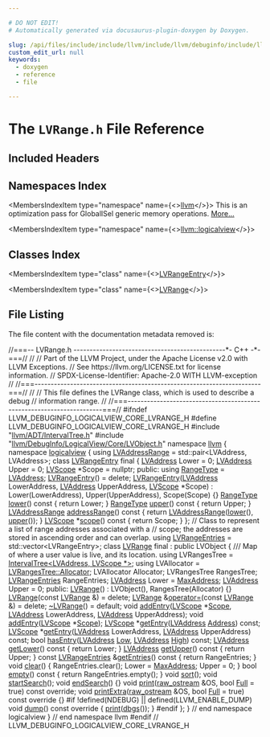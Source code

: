 ```yaml
---

# DO NOT EDIT!
# Automatically generated via docusaurus-plugin-doxygen by Doxygen.

slug: /api/files/include/include/llvm/include/llvm/debuginfo/include/llvm/debuginfo/logicalview/include/llvm/debuginfo/logicalview/core/lvrange-h
custom_edit_url: null
keywords:
  - doxygen
  - reference
  - file

---
```





# The `LVRange.h` File Reference

<DoxygenPage pluginConfig={pluginConfig}>



## Included Headers

<IncludesList>
<IncludesListItem
  filePath="llvm/ADT/IntervalTree.h"
  permalink="/docs/api/files/include/include/llvm/include/llvm/adt/intervaltree-h"
  isLocal="true" />
<IncludesListItem
  filePath="llvm/DebugInfo/LogicalView/Core/LVObject.h"
  permalink="/docs/api/files/include/include/llvm/include/llvm/debuginfo/include/llvm/debuginfo/logicalview/include/llvm/debuginfo/logicalview/core/lvobject-h"
  isLocal="true" />
</IncludesList>

## Namespaces Index

<MembersIndex>

<MembersIndexItem
  type="namespace"
  name={<><a href="/docs/api/namespaces/llvm">llvm</a></>}>
This is an optimization pass for GlobalISel generic memory operations. <a href="/docs/api/namespaces/llvm/#details">More...</a>
</MembersIndexItem>

<MembersIndexItem
  type="namespace"
  name={<><a href="/docs/api/namespaces/llvm/logicalview">llvm::logicalview</a></>}>
</MembersIndexItem>

</MembersIndex>

## Classes Index

<MembersIndex>

<MembersIndexItem
  type="class"
  name={<><a href="/docs/api/classes/llvm/logicalview/lvrangeentry">LVRangeEntry</a></>}>
</MembersIndexItem>

<MembersIndexItem
  type="class"
  name={<><a href="/docs/api/classes/llvm/logicalview/lvrange">LVRange</a></>}>
</MembersIndexItem>

</MembersIndex>


## File Listing

The file content with the documentation metadata removed is:

<ProgramListing>

<Link id="l00001" /><CodeLine lineNumber="1"><span class="doxyHighlightComment">//===-- LVRange.h -----------------------------------------------&#42;- C++ -&#42;-===//</span></CodeLine>
<Link id="l00002" /><CodeLine lineNumber="2"><span class="doxyHighlightComment">//</span></CodeLine>
<Link id="l00003" /><CodeLine lineNumber="3"><span class="doxyHighlightComment">// Part of the LLVM Project, under the Apache License v2.0 with LLVM Exceptions.</span></CodeLine>
<Link id="l00004" /><CodeLine lineNumber="4"><span class="doxyHighlightComment">// See https://llvm.org/LICENSE.txt for license information.</span></CodeLine>
<Link id="l00005" /><CodeLine lineNumber="5"><span class="doxyHighlightComment">// SPDX-License-Identifier: Apache-2.0 WITH LLVM-exception</span></CodeLine>
<Link id="l00006" /><CodeLine lineNumber="6"><span class="doxyHighlightComment">//</span></CodeLine>
<Link id="l00007" /><CodeLine lineNumber="7"><span class="doxyHighlightComment">//===----------------------------------------------------------------------===//</span></CodeLine>
<Link id="l00008" /><CodeLine lineNumber="8"><span class="doxyHighlightComment">//</span></CodeLine>
<Link id="l00009" /><CodeLine lineNumber="9"><span class="doxyHighlightComment">// This file defines the LVRange class, which is used to describe a debug</span></CodeLine>
<Link id="l00010" /><CodeLine lineNumber="10"><span class="doxyHighlightComment">// information range.</span></CodeLine>
<Link id="l00011" /><CodeLine lineNumber="11"><span class="doxyHighlightComment">//</span></CodeLine>
<Link id="l00012" /><CodeLine lineNumber="12"><span class="doxyHighlightComment">//===----------------------------------------------------------------------===//</span></CodeLine>
<Link id="l00013" /><CodeLine lineNumber="13"></CodeLine>
<Link id="l00014" /><CodeLine lineNumber="14"><span class="doxyHighlightPreprocessor">#ifndef LLVM&#95;DEBUGINFO&#95;LOGICALVIEW&#95;CORE&#95;LVRANGE&#95;H</span></CodeLine>
<Link id="l00015" /><CodeLine lineNumber="15"><span class="doxyHighlightPreprocessor">#define LLVM&#95;DEBUGINFO&#95;LOGICALVIEW&#95;CORE&#95;LVRANGE&#95;H</span></CodeLine>
<Link id="l00016" /><CodeLine lineNumber="16"></CodeLine>
<Link id="l00017" /><CodeLine lineNumber="17"><span class="doxyHighlightPreprocessor">#include &quot;<a href="/docs/api/files/include/include/llvm/include/llvm/adt/intervaltree-h">llvm/ADT/IntervalTree.h</a>&quot;</span></CodeLine>
<Link id="l00018" /><CodeLine lineNumber="18"><span class="doxyHighlightPreprocessor">#include &quot;<a href="/docs/api/files/include/include/llvm/include/llvm/debuginfo/include/llvm/debuginfo/logicalview/include/llvm/debuginfo/logicalview/core/lvobject-h">llvm/DebugInfo/LogicalView/Core/LVObject.h</a>&quot;</span></CodeLine>
<Link id="l00019" /><CodeLine lineNumber="19"></CodeLine>
<Link id="l00020" /><CodeLine lineNumber="20"><span class="doxyHighlightKeyword">namespace </span><span class="doxyHighlight"><a href="/docs/api/namespaces/llvm">llvm</a> &#123;</span></CodeLine>
<Link id="l00021" /><CodeLine lineNumber="21"><span class="doxyHighlightKeyword">namespace </span><span class="doxyHighlight"><a href="/docs/api/namespaces/llvm/logicalview">logicalview</a> &#123;</span></CodeLine>
<Link id="l00022" /><CodeLine lineNumber="22"></CodeLine>
<Link id="l00023" /><CodeLine lineNumber="23" lineLink="/docs/api/namespaces/llvm/logicalview/#a99ddaf1fd8ebfcd4d85a4fee93792b00"><span class="doxyHighlightKeyword">using </span><span class="doxyHighlight"><a href="/docs/api/namespaces/llvm/logicalview/#a99ddaf1fd8ebfcd4d85a4fee93792b00">LVAddressRange</a> = std::pair&lt;LVAddress, LVAddress&gt;;</span></CodeLine>
<Link id="l00024" /><CodeLine lineNumber="24"></CodeLine>
<Link id="l00025" /><CodeLine lineNumber="25" lineLink="/docs/api/classes/llvm/logicalview/lvrangeentry"><span class="doxyHighlightKeyword">class </span><span class="doxyHighlight"><a href="/docs/api/classes/llvm/logicalview/lvrangeentry/#a4cbf784aa70b3ab552e7647db4610f55">LVRangeEntry</a> final &#123;</span></CodeLine>
<Link id="l00026" /><CodeLine lineNumber="26"><span class="doxyHighlight">  <a href="/docs/api/namespaces/llvm/logicalview/#ad3a6cc0dd7aa2e5bf8b5d0ee648e6850">LVAddress</a> Lower = 0;</span></CodeLine>
<Link id="l00027" /><CodeLine lineNumber="27"><span class="doxyHighlight">  <a href="/docs/api/namespaces/llvm/logicalview/#ad3a6cc0dd7aa2e5bf8b5d0ee648e6850">LVAddress</a> Upper = 0;</span></CodeLine>
<Link id="l00028" /><CodeLine lineNumber="28"><span class="doxyHighlight">  <a href="/docs/api/classes/llvm/logicalview/lvscope">LVScope</a> &#42;Scope = </span><span class="doxyHighlightKeyword">nullptr</span><span class="doxyHighlight">;</span></CodeLine>
<Link id="l00029" /><CodeLine lineNumber="29"></CodeLine>
<Link id="l00030" /><CodeLine lineNumber="30"><span class="doxyHighlightKeyword">public</span><span class="doxyHighlight">:</span></CodeLine>
<Link id="l00031" /><CodeLine lineNumber="31" lineLink="/docs/api/classes/llvm/logicalview/lvrangeentry/#aa6e501374e4265988256306a9683dcfa"><span class="doxyHighlight">  </span><span class="doxyHighlightKeyword">using </span><span class="doxyHighlight"><a href="/docs/api/classes/llvm/logicalview/lvrangeentry/#aa6e501374e4265988256306a9683dcfa">RangeType</a> = <a href="/docs/api/namespaces/llvm/logicalview/#ad3a6cc0dd7aa2e5bf8b5d0ee648e6850">LVAddress</a>;</span></CodeLine>
<Link id="l00032" /><CodeLine lineNumber="32"></CodeLine>
<Link id="l00033" /><CodeLine lineNumber="33" lineLink="/docs/api/classes/llvm/logicalview/lvrangeentry/#a4cbf784aa70b3ab552e7647db4610f55"><span class="doxyHighlight">  <a href="/docs/api/classes/llvm/logicalview/lvrangeentry/#a4cbf784aa70b3ab552e7647db4610f55">LVRangeEntry</a>() = </span><span class="doxyHighlightKeyword">delete</span><span class="doxyHighlight">;</span></CodeLine>
<Link id="l00034" /><CodeLine lineNumber="34" lineLink="/docs/api/classes/llvm/logicalview/lvrangeentry/#a62d0f00cafd21bbafc76ee03073698a3"><span class="doxyHighlight">  <a href="/docs/api/classes/llvm/logicalview/lvrangeentry/#a62d0f00cafd21bbafc76ee03073698a3">LVRangeEntry</a>(<a href="/docs/api/namespaces/llvm/logicalview/#ad3a6cc0dd7aa2e5bf8b5d0ee648e6850">LVAddress</a> LowerAddress, <a href="/docs/api/namespaces/llvm/logicalview/#ad3a6cc0dd7aa2e5bf8b5d0ee648e6850">LVAddress</a> UpperAddress, <a href="/docs/api/classes/llvm/logicalview/lvscope">LVScope</a> &#42;Scope)</span></CodeLine>
<Link id="l00035" /><CodeLine lineNumber="35"><span class="doxyHighlight">      : Lower(LowerAddress), Upper(UpperAddress), Scope(Scope) &#123;&#125;</span></CodeLine>
<Link id="l00036" /><CodeLine lineNumber="36"></CodeLine>
<Link id="l00037" /><CodeLine lineNumber="37" lineLink="/docs/api/classes/llvm/logicalview/lvrangeentry/#ab834221e152cf18f8445b4c1df99197b"><span class="doxyHighlight">  <a href="/docs/api/classes/llvm/logicalview/lvrangeentry/#aa6e501374e4265988256306a9683dcfa">RangeType</a> <a href="/docs/api/classes/llvm/logicalview/lvrangeentry/#ab834221e152cf18f8445b4c1df99197b">lower</a>()</span><span class="doxyHighlightKeyword"> const </span><span class="doxyHighlight">&#123; </span><span class="doxyHighlightKeywordFlow">return</span><span class="doxyHighlight"> Lower; &#125;</span></CodeLine>
<Link id="l00038" /><CodeLine lineNumber="38" lineLink="/docs/api/classes/llvm/logicalview/lvrangeentry/#ad493b3c85143ed994758a9088e38b6ec"><span class="doxyHighlight">  <a href="/docs/api/classes/llvm/logicalview/lvrangeentry/#aa6e501374e4265988256306a9683dcfa">RangeType</a> <a href="/docs/api/classes/llvm/logicalview/lvrangeentry/#ad493b3c85143ed994758a9088e38b6ec">upper</a>()</span><span class="doxyHighlightKeyword"> const </span><span class="doxyHighlight">&#123; </span><span class="doxyHighlightKeywordFlow">return</span><span class="doxyHighlight"> Upper; &#125;</span></CodeLine>
<Link id="l00039" /><CodeLine lineNumber="39" lineLink="/docs/api/classes/llvm/logicalview/lvrangeentry/#a7f03f4a91ceb697f6b635c1a57288d67"><span class="doxyHighlight">  <a href="/docs/api/namespaces/llvm/logicalview/#a99ddaf1fd8ebfcd4d85a4fee93792b00">LVAddressRange</a> <a href="/docs/api/classes/llvm/logicalview/lvrangeentry/#a7f03f4a91ceb697f6b635c1a57288d67">addressRange</a>()</span><span class="doxyHighlightKeyword"> const </span><span class="doxyHighlight">&#123;</span></CodeLine>
<Link id="l00040" /><CodeLine lineNumber="40"><span class="doxyHighlight">    </span><span class="doxyHighlightKeywordFlow">return</span><span class="doxyHighlight"> <a href="/docs/api/namespaces/llvm/logicalview/#a99ddaf1fd8ebfcd4d85a4fee93792b00">LVAddressRange</a>(<a href="/docs/api/classes/llvm/logicalview/lvrangeentry/#ab834221e152cf18f8445b4c1df99197b">lower</a>(), <a href="/docs/api/classes/llvm/logicalview/lvrangeentry/#ad493b3c85143ed994758a9088e38b6ec">upper</a>());</span></CodeLine>
<Link id="l00041" /><CodeLine lineNumber="41"><span class="doxyHighlight">  &#125;</span></CodeLine>
<Link id="l00042" /><CodeLine lineNumber="42" lineLink="/docs/api/classes/llvm/logicalview/lvrangeentry/#adaee6e094611b0e3189f30a8c00a71cd"><span class="doxyHighlight">  <a href="/docs/api/classes/llvm/logicalview/lvscope">LVScope</a> &#42;<a href="/docs/api/classes/llvm/logicalview/lvrangeentry/#adaee6e094611b0e3189f30a8c00a71cd">scope</a>()</span><span class="doxyHighlightKeyword"> const </span><span class="doxyHighlight">&#123; </span><span class="doxyHighlightKeywordFlow">return</span><span class="doxyHighlight"> Scope; &#125;</span></CodeLine>
<Link id="l00043" /><CodeLine lineNumber="43"><span class="doxyHighlight">&#125;;</span></CodeLine>
<Link id="l00044" /><CodeLine lineNumber="44"></CodeLine>
<Link id="l00045" /><CodeLine lineNumber="45"><span class="doxyHighlightComment">// Class to represent a list of range addresses associated with a</span></CodeLine>
<Link id="l00046" /><CodeLine lineNumber="46"><span class="doxyHighlightComment">// scope; the addresses are stored in ascending order and can overlap.</span></CodeLine>
<Link id="l00047" /><CodeLine lineNumber="47" lineLink="/docs/api/namespaces/llvm/logicalview/#a40753493e64e5114f10adf93975d4095"><span class="doxyHighlightKeyword">using </span><span class="doxyHighlight"><a href="/docs/api/namespaces/llvm/logicalview/#a40753493e64e5114f10adf93975d4095">LVRangeEntries</a> = std::vector&lt;LVRangeEntry&gt;;</span></CodeLine>
<Link id="l00048" /><CodeLine lineNumber="48"></CodeLine>
<Link id="l00049" /><CodeLine lineNumber="49" lineLink="/docs/api/classes/llvm/logicalview/lvrange"><span class="doxyHighlightKeyword">class </span><span class="doxyHighlight"><a href="/docs/api/classes/llvm/logicalview/lvrange/#afb29875caf4cb319f9d7b73420fedb10">LVRange</a> final : </span><span class="doxyHighlightKeyword">public</span><span class="doxyHighlight"> LVObject &#123;</span></CodeLine>
<Link id="l00050" /><CodeLine lineNumber="50"><span class="doxyHighlightComment">  /// Map of where a user value is live, and its location.</span></CodeLine>
<Link id="l00051" /><CodeLine lineNumber="51"><span class="doxyHighlight">  </span><span class="doxyHighlightKeyword">using </span><span class="doxyHighlight">LVRangesTree = <a href="/docs/api/classes/llvm/intervaltree">IntervalTree&lt;LVAddress, LVScope &#42;&gt;</a>;</span></CodeLine>
<Link id="l00052" /><CodeLine lineNumber="52"><span class="doxyHighlight">  </span><span class="doxyHighlightKeyword">using </span><span class="doxyHighlight">LVAllocator = <a href="/docs/api/classes/llvm/intervaltree/#a170987cf9e76653a091eb7c9ba0dd202">LVRangesTree::Allocator</a>;</span></CodeLine>
<Link id="l00053" /><CodeLine lineNumber="53"></CodeLine>
<Link id="l00054" /><CodeLine lineNumber="54"><span class="doxyHighlight">  LVAllocator Allocator;</span></CodeLine>
<Link id="l00055" /><CodeLine lineNumber="55"><span class="doxyHighlight">  LVRangesTree RangesTree;</span></CodeLine>
<Link id="l00056" /><CodeLine lineNumber="56"><span class="doxyHighlight">  <a href="/docs/api/namespaces/llvm/logicalview/#a40753493e64e5114f10adf93975d4095">LVRangeEntries</a> RangeEntries;</span></CodeLine>
<Link id="l00057" /><CodeLine lineNumber="57"><span class="doxyHighlight">  <a href="/docs/api/namespaces/llvm/logicalview/#ad3a6cc0dd7aa2e5bf8b5d0ee648e6850">LVAddress</a> Lower = <a href="/docs/api/namespaces/llvm/logicalview/#a7b72f33e5f66dd6893ff140a25a9b085">MaxAddress</a>;</span></CodeLine>
<Link id="l00058" /><CodeLine lineNumber="58"><span class="doxyHighlight">  <a href="/docs/api/namespaces/llvm/logicalview/#ad3a6cc0dd7aa2e5bf8b5d0ee648e6850">LVAddress</a> Upper = 0;</span></CodeLine>
<Link id="l00059" /><CodeLine lineNumber="59"></CodeLine>
<Link id="l00060" /><CodeLine lineNumber="60"><span class="doxyHighlightKeyword">public</span><span class="doxyHighlight">:</span></CodeLine>
<Link id="l00061" /><CodeLine lineNumber="61" lineLink="/docs/api/classes/llvm/logicalview/lvrange/#afb29875caf4cb319f9d7b73420fedb10"><span class="doxyHighlight">  <a href="/docs/api/classes/llvm/logicalview/lvrange/#afb29875caf4cb319f9d7b73420fedb10">LVRange</a>() : LVObject(), RangesTree(Allocator) &#123;&#125;</span></CodeLine>
<Link id="l00062" /><CodeLine lineNumber="62" lineLink="/docs/api/classes/llvm/logicalview/lvrange/#adce47a60b1c327f6370b100b179acedd"><span class="doxyHighlight">  <a href="/docs/api/classes/llvm/logicalview/lvrange/#adce47a60b1c327f6370b100b179acedd">LVRange</a>(</span><span class="doxyHighlightKeyword">const</span><span class="doxyHighlight"> <a href="/docs/api/classes/llvm/logicalview/lvrange/#afb29875caf4cb319f9d7b73420fedb10">LVRange</a> &amp;) = </span><span class="doxyHighlightKeyword">delete</span><span class="doxyHighlight">;</span></CodeLine>
<Link id="l00063" /><CodeLine lineNumber="63" lineLink="/docs/api/classes/llvm/logicalview/lvrange/#a99882c5e70eb0777e3490db87701881c"><span class="doxyHighlight">  <a href="/docs/api/classes/llvm/logicalview/lvrange/#afb29875caf4cb319f9d7b73420fedb10">LVRange</a> &amp;<a href="/docs/api/classes/llvm/logicalview/lvrange/#a99882c5e70eb0777e3490db87701881c">operator=</a>(</span><span class="doxyHighlightKeyword">const</span><span class="doxyHighlight"> <a href="/docs/api/classes/llvm/logicalview/lvrange/#afb29875caf4cb319f9d7b73420fedb10">LVRange</a> &amp;) = </span><span class="doxyHighlightKeyword">delete</span><span class="doxyHighlight">;</span></CodeLine>
<Link id="l00064" /><CodeLine lineNumber="64" lineLink="/docs/api/classes/llvm/logicalview/lvrange/#aff0a1b333d3ac7cbf5e61184510bd3e4"><span class="doxyHighlight">  <a href="/docs/api/classes/llvm/logicalview/lvrange/#aff0a1b333d3ac7cbf5e61184510bd3e4">~LVRange</a>() = </span><span class="doxyHighlightKeywordFlow">default</span><span class="doxyHighlight">;</span></CodeLine>
<Link id="l00065" /><CodeLine lineNumber="65"></CodeLine>
<Link id="l00066" /><CodeLine lineNumber="66"><span class="doxyHighlight">  </span><span class="doxyHighlightKeywordType">void</span><span class="doxyHighlight"> <a href="/docs/api/classes/llvm/logicalview/lvrange/#adce7ef8a5f0e0e954cadfb779f665859">addEntry</a>(<a href="/docs/api/classes/llvm/logicalview/lvscope">LVScope</a> &#42;<a href="/docs/api/classes/llvm/logicalview/lvobject/#af6ec25fbed1ba22e74fe2173798fc6c1">Scope</a>, <a href="/docs/api/namespaces/llvm/logicalview/#ad3a6cc0dd7aa2e5bf8b5d0ee648e6850">LVAddress</a> LowerAddress, <a href="/docs/api/namespaces/llvm/logicalview/#ad3a6cc0dd7aa2e5bf8b5d0ee648e6850">LVAddress</a> UpperAddress);</span></CodeLine>
<Link id="l00067" /><CodeLine lineNumber="67"><span class="doxyHighlight">  </span><span class="doxyHighlightKeywordType">void</span><span class="doxyHighlight"> <a href="/docs/api/classes/llvm/logicalview/lvrange/#adce7ef8a5f0e0e954cadfb779f665859">addEntry</a>(<a href="/docs/api/classes/llvm/logicalview/lvscope">LVScope</a> &#42;<a href="/docs/api/classes/llvm/logicalview/lvobject/#af6ec25fbed1ba22e74fe2173798fc6c1">Scope</a>);</span></CodeLine>
<Link id="l00068" /><CodeLine lineNumber="68"><span class="doxyHighlight">  <a href="/docs/api/classes/llvm/logicalview/lvscope">LVScope</a> &#42;<a href="/docs/api/classes/llvm/logicalview/lvrange/#a0409fa6b52c2d7e04d9c1d0e63c72479">getEntry</a>(<a href="/docs/api/namespaces/llvm/logicalview/#ad3a6cc0dd7aa2e5bf8b5d0ee648e6850">LVAddress</a> <a href="/docs/api/namespaces/llvm/#a8e02bbea14c70bab55fbc1384e1472d9add7bf230fde8d4836917806aff6a6b27">Address</a>) </span><span class="doxyHighlightKeyword">const</span><span class="doxyHighlight">;</span></CodeLine>
<Link id="l00069" /><CodeLine lineNumber="69"><span class="doxyHighlight">  <a href="/docs/api/classes/llvm/logicalview/lvscope">LVScope</a> &#42;<a href="/docs/api/classes/llvm/logicalview/lvrange/#a0409fa6b52c2d7e04d9c1d0e63c72479">getEntry</a>(<a href="/docs/api/namespaces/llvm/logicalview/#ad3a6cc0dd7aa2e5bf8b5d0ee648e6850">LVAddress</a> LowerAddress, <a href="/docs/api/namespaces/llvm/logicalview/#ad3a6cc0dd7aa2e5bf8b5d0ee648e6850">LVAddress</a> UpperAddress) </span><span class="doxyHighlightKeyword">const</span><span class="doxyHighlight">;</span></CodeLine>
<Link id="l00070" /><CodeLine lineNumber="70"><span class="doxyHighlight">  </span><span class="doxyHighlightKeywordType">bool</span><span class="doxyHighlight"> <a href="/docs/api/classes/llvm/logicalview/lvrange/#a0e1c696aeb54f4ed184957a42d933a81">hasEntry</a>(<a href="/docs/api/namespaces/llvm/logicalview/#ad3a6cc0dd7aa2e5bf8b5d0ee648e6850">LVAddress</a> <a href="/docs/api/namespaces/llvm/#a05609d049bfe3c5c2f64711566131a86a28d0edd045e05cf5af64e35ae0c4c6ef">Low</a>, <a href="/docs/api/namespaces/llvm/logicalview/#ad3a6cc0dd7aa2e5bf8b5d0ee648e6850">LVAddress</a> <a href="/docs/api/files/lib/lib/target/lib/target/nvptx/nvvmintrrange-cpp/#a7df34dbf636f2fbbb00f2b86eccdb1eb">High</a>) </span><span class="doxyHighlightKeyword">const</span><span class="doxyHighlight">;</span></CodeLine>
<Link id="l00071" /><CodeLine lineNumber="71" lineLink="/docs/api/classes/llvm/logicalview/lvrange/#ace9efe422e0fa945bf8ff89b133f4b98"><span class="doxyHighlight">  <a href="/docs/api/namespaces/llvm/logicalview/#ad3a6cc0dd7aa2e5bf8b5d0ee648e6850">LVAddress</a> <a href="/docs/api/classes/llvm/logicalview/lvrange/#ace9efe422e0fa945bf8ff89b133f4b98">getLower</a>()</span><span class="doxyHighlightKeyword"> const </span><span class="doxyHighlight">&#123; </span><span class="doxyHighlightKeywordFlow">return</span><span class="doxyHighlight"> Lower; &#125;</span></CodeLine>
<Link id="l00072" /><CodeLine lineNumber="72" lineLink="/docs/api/classes/llvm/logicalview/lvrange/#ae1dd4aa0171adcde1e9630fa1341b7df"><span class="doxyHighlight">  <a href="/docs/api/namespaces/llvm/logicalview/#ad3a6cc0dd7aa2e5bf8b5d0ee648e6850">LVAddress</a> <a href="/docs/api/classes/llvm/logicalview/lvrange/#ae1dd4aa0171adcde1e9630fa1341b7df">getUpper</a>()</span><span class="doxyHighlightKeyword"> const </span><span class="doxyHighlight">&#123; </span><span class="doxyHighlightKeywordFlow">return</span><span class="doxyHighlight"> Upper; &#125;</span></CodeLine>
<Link id="l00073" /><CodeLine lineNumber="73"></CodeLine>
<Link id="l00074" /><CodeLine lineNumber="74" lineLink="/docs/api/classes/llvm/logicalview/lvrange/#a7ff0bfbf5b6cf424a5d148509885f734"><span class="doxyHighlight">  </span><span class="doxyHighlightKeyword">const</span><span class="doxyHighlight"> <a href="/docs/api/namespaces/llvm/logicalview/#a40753493e64e5114f10adf93975d4095">LVRangeEntries</a> &amp;<a href="/docs/api/classes/llvm/logicalview/lvrange/#a7ff0bfbf5b6cf424a5d148509885f734">getEntries</a>()</span><span class="doxyHighlightKeyword"> const </span><span class="doxyHighlight">&#123; </span><span class="doxyHighlightKeywordFlow">return</span><span class="doxyHighlight"> RangeEntries; &#125;</span></CodeLine>
<Link id="l00075" /><CodeLine lineNumber="75"></CodeLine>
<Link id="l00076" /><CodeLine lineNumber="76" lineLink="/docs/api/classes/llvm/logicalview/lvrange/#a44733b38b12755c4ab176ab0642fc5fd"><span class="doxyHighlight">  </span><span class="doxyHighlightKeywordType">void</span><span class="doxyHighlight"> <a href="/docs/api/classes/llvm/logicalview/lvrange/#a44733b38b12755c4ab176ab0642fc5fd">clear</a>() &#123;</span></CodeLine>
<Link id="l00077" /><CodeLine lineNumber="77"><span class="doxyHighlight">    RangeEntries.clear();</span></CodeLine>
<Link id="l00078" /><CodeLine lineNumber="78"><span class="doxyHighlight">    Lower = <a href="/docs/api/namespaces/llvm/logicalview/#a7b72f33e5f66dd6893ff140a25a9b085">MaxAddress</a>;</span></CodeLine>
<Link id="l00079" /><CodeLine lineNumber="79"><span class="doxyHighlight">    Upper = 0;</span></CodeLine>
<Link id="l00080" /><CodeLine lineNumber="80"><span class="doxyHighlight">  &#125;</span></CodeLine>
<Link id="l00081" /><CodeLine lineNumber="81" lineLink="/docs/api/classes/llvm/logicalview/lvrange/#a8dcf509910c17b3198c139d028e7666b"><span class="doxyHighlight">  </span><span class="doxyHighlightKeywordType">bool</span><span class="doxyHighlight"> <a href="/docs/api/classes/llvm/logicalview/lvrange/#a8dcf509910c17b3198c139d028e7666b">empty</a>()</span><span class="doxyHighlightKeyword"> const </span><span class="doxyHighlight">&#123; </span><span class="doxyHighlightKeywordFlow">return</span><span class="doxyHighlight"> RangeEntries.empty(); &#125;</span></CodeLine>
<Link id="l00082" /><CodeLine lineNumber="82"><span class="doxyHighlight">  </span><span class="doxyHighlightKeywordType">void</span><span class="doxyHighlight"> <a href="/docs/api/classes/llvm/logicalview/lvrange/#aa3cc825b5d1adfdd7029668cab4ad9a3">sort</a>();</span></CodeLine>
<Link id="l00083" /><CodeLine lineNumber="83"></CodeLine>
<Link id="l00084" /><CodeLine lineNumber="84"><span class="doxyHighlight">  </span><span class="doxyHighlightKeywordType">void</span><span class="doxyHighlight"> <a href="/docs/api/classes/llvm/logicalview/lvrange/#a85238d38a2e02ae1b9f155e95bb8c5d5">startSearch</a>();</span></CodeLine>
<Link id="l00085" /><CodeLine lineNumber="85" lineLink="/docs/api/classes/llvm/logicalview/lvrange/#affc4358004896c62821024b67f8dae5d"><span class="doxyHighlight">  </span><span class="doxyHighlightKeywordType">void</span><span class="doxyHighlight"> <a href="/docs/api/classes/llvm/logicalview/lvrange/#affc4358004896c62821024b67f8dae5d">endSearch</a>() &#123;&#125;</span></CodeLine>
<Link id="l00086" /><CodeLine lineNumber="86"></CodeLine>
<Link id="l00087" /><CodeLine lineNumber="87"><span class="doxyHighlight">  </span><span class="doxyHighlightKeywordType">void</span><span class="doxyHighlight"> <a href="/docs/api/classes/llvm/logicalview/lvrange/#a54cf6dd78dba0450301451282cec60e6">print</a>(<a href="/docs/api/classes/llvm/raw-ostream">raw&#95;ostream</a> &amp;OS, </span><span class="doxyHighlightKeywordType">bool</span><span class="doxyHighlight"> <a href="/docs/api/namespaces/llvm/#ad5b7ced2aa529c892b2219cd29b08760abbd47109890259c0127154db1af26c75">Full</a> = </span><span class="doxyHighlightKeyword">true</span><span class="doxyHighlight">) </span><span class="doxyHighlightKeyword">const override</span><span class="doxyHighlight">;</span></CodeLine>
<Link id="l00088" /><CodeLine lineNumber="88" lineLink="/docs/api/classes/llvm/logicalview/lvrange/#a46f15b1b7d3961af69d74824cbf24e2e"><span class="doxyHighlight">  </span><span class="doxyHighlightKeywordType">void</span><span class="doxyHighlight"> <a href="/docs/api/classes/llvm/logicalview/lvrange/#a46f15b1b7d3961af69d74824cbf24e2e">printExtra</a>(<a href="/docs/api/classes/llvm/raw-ostream">raw&#95;ostream</a> &amp;OS, </span><span class="doxyHighlightKeywordType">bool</span><span class="doxyHighlight"> <a href="/docs/api/namespaces/llvm/#ad5b7ced2aa529c892b2219cd29b08760abbd47109890259c0127154db1af26c75">Full</a> = </span><span class="doxyHighlightKeyword">true</span><span class="doxyHighlight">)</span><span class="doxyHighlightKeyword"> const override </span><span class="doxyHighlight">&#123;&#125;</span></CodeLine>
<Link id="l00089" /><CodeLine lineNumber="89"></CodeLine>
<Link id="l00090" /><CodeLine lineNumber="90"><span class="doxyHighlightPreprocessor">#if !defined(NDEBUG) || defined(LLVM&#95;ENABLE&#95;DUMP)</span></CodeLine>
<Link id="l00091" /><CodeLine lineNumber="91" lineLink="/docs/api/classes/llvm/logicalview/lvrange/#ac11dad2d85d79ab801cc40b75007345a"><span class="doxyHighlight">  </span><span class="doxyHighlightKeywordType">void</span><span class="doxyHighlight"> <a href="/docs/api/classes/llvm/logicalview/lvrange/#ac11dad2d85d79ab801cc40b75007345a">dump</a>()</span><span class="doxyHighlightKeyword"> const override </span><span class="doxyHighlight">&#123; <a href="/docs/api/classes/llvm/logicalview/lvrange/#a54cf6dd78dba0450301451282cec60e6">print</a>(<a href="/docs/api/namespaces/llvm/#a7c46c742c31be54870e2038048e6b391">dbgs</a>()); &#125;</span></CodeLine>
<Link id="l00092" /><CodeLine lineNumber="92"><span class="doxyHighlightPreprocessor">#endif</span></CodeLine>
<Link id="l00093" /><CodeLine lineNumber="93"><span class="doxyHighlight">&#125;;</span></CodeLine>
<Link id="l00094" /><CodeLine lineNumber="94"></CodeLine>
<Link id="l00095" /><CodeLine lineNumber="95"><span class="doxyHighlight">&#125; </span><span class="doxyHighlightComment">// end namespace logicalview</span></CodeLine>
<Link id="l00096" /><CodeLine lineNumber="96"><span class="doxyHighlight">&#125; </span><span class="doxyHighlightComment">// end namespace llvm</span></CodeLine>
<Link id="l00097" /><CodeLine lineNumber="97"></CodeLine>
<Link id="l00098" /><CodeLine lineNumber="98"><span class="doxyHighlightPreprocessor">#endif </span><span class="doxyHighlightComment">// LLVM&#95;DEBUGINFO&#95;LOGICALVIEW&#95;CORE&#95;LVRANGE&#95;H</span></CodeLine>

</ProgramListing>


</DoxygenPage>
